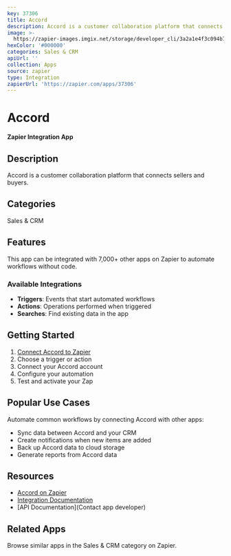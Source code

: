 ```yaml
---
key: 37306
title: Accord
description: Accord is a customer collaboration platform that connects sellers and buyers.
image: >-
  https://zapier-images.imgix.net/storage/developer_cli/3a2a1e4f3c094b777cde330c70a59cda.png?auto=format%2Ccompress&ixlib=python-3.0.0&q=50
hexColor: '#000000'
categories: Sales & CRM
apiUrl: ''
collection: Apps
source: zapier
type: Integration
zapierUrl: 'https://zapier.com/apps/37306'
---
```

# Accord

**Zapier Integration App**

## Description

Accord is a customer collaboration platform that connects sellers and buyers.

## Categories

Sales & CRM

## Features

This app can be integrated with 7,000+ other apps on Zapier to automate workflows without code.

### Available Integrations

- **Triggers**: Events that start automated workflows
- **Actions**: Operations performed when triggered
- **Searches**: Find existing data in the app

## Getting Started

1. [Connect Accord to Zapier](https://zapier.com/apps/37306)
2. Choose a trigger or action
3. Connect your Accord account
4. Configure your automation
5. Test and activate your Zap

## Popular Use Cases

Automate common workflows by connecting Accord with other apps:

- Sync data between Accord and your CRM
- Create notifications when new items are added
- Back up Accord data to cloud storage
- Generate reports from Accord data

## Resources

- [Accord on Zapier](https://zapier.com/apps/37306)
- [Integration Documentation](https://zapier.com/apps/37306/integrations)
- [API Documentation](Contact app developer)

## Related Apps

Browse similar apps in the Sales & CRM category on Zapier.
